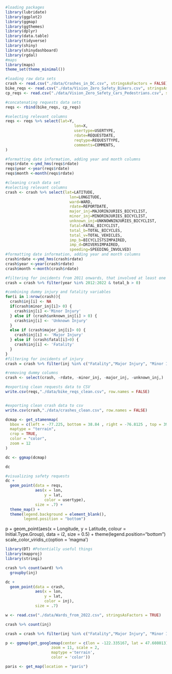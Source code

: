 
```r
#loading packages
library(lubridate)
library(ggplot2)
library(ggmap)
library(ggthemes)
library(dplyr)
library(data.table)
library(tidyverse)
library(shiny)
library(shinydashboard)
library(rgdal)
#maps
library(maps)
theme_set(theme_minimal())
```

```r
#loading raw data sets
crash <- read.csv("./data/Crashes_in_DC.csv", stringsAsFactors = FALSE) #all crashes between April 1, 2012 to April 2022
bike_reqs <- read.csv("./data/Vision_Zero_Safety_Bikers.csv", stringsAsFactors = FALSE) #Safety requests shared by bikers
cp_reqs <- read.csv("./data/Vision_Zero_Safety_Cars_Pedestrians.csv", stringsAsFactors = FALSE) #Safety requests shared by pedestrians and drivers
```
```r
#concatenating requests data sets
reqs <- rbind(bike_reqs, cp_reqs)

#selecting relevant columns
reqs <- reqs %>% select(lat=Y,
                              lon=X,
                              usertype=USERTYPE,
                              rdate=REQUESTDATE,
                              reqtype=REQUESTTYPE,
                              comments=COMMENTS,
)

#formatting date information, adding year and month columns
reqs$rdate <-ymd_hms(reqs$rdate)
reqs$year <-year(reqs$rdate)
reqs$month <-month(reqs$rdate)

#cleaning crash data set
#selecting relevant columns
crash <- crash %>% select(lat=LATITUDE,
                            lon=LONGITUDE,
                            ward=WARD,
                            rdate=REPORTDATE,
                            major_inj=MAJORINJURIES_BICYCLIST,
                            minor_inj=MINORINJURIES_BICYCLIST,
                            unknown_inj=UNKNOWNINJURIES_BICYCLIST,
                            fatal=FATAL_BICYCLIST,
                            total_b=TOTAL_BICYCLES,
                            total_v=TOTAL_VEHICLES,
                            imp_b=BICYCLISTSIMPAIRED,
                            imp_d=DRIVERSIMPAIRED,
                            speeding=SPEEDING_INVOLVED)
#formatting date information, adding year and month columns
crash$rdate <-ymd_hms(crash$rdate)
crash$year <-year(crash$rdate)
crash$month <-month(crash$rdate)

#filtering for incidents from 2011 onwards, that involved at least one bicycle
crash = crash %>% filter(year %in% 2012:2022 & total_b > 0)

#combining dummy injury and fatality variables
for(i in 1:nrow(crash)){
  crash$inj[i] <- NA
  if(crash$minor_inj[i]> 0) { 
    crash$inj[i] <-'Minor Injury'
  } else if (crash$unknown_inj[i] > 0) {
    crash$inj[i] <- 'Unknown Injury'
  }
  else if (crash$major_inj[i]> 0) {
    crash$inj[i] <- 'Major Injury'
  } else if (crash$fatal[i]>0) {
    crash$inj[i] <- 'Fatality'
  }
}
#filtering for incidents of injury
crash = crash %>% filter(inj %in% c("Fatality","Major Injury", "Minor Injury", "Unknown Injury"))

#removing dummy columns
crash <- select(crash, -rdate, -minor_inj, -major_inj, -unknown_inj,)

```

```r
#exporting clean requests data to CSV
write.csv(reqs,"./data/bike_reqs_clean.csv", row.names = FALSE)


#exporting clean crash data to csv
write.csv(crash,"./data/crashes_clean.csv", row.names = FALSE)

```

```r
dcmap <- get_stamenmap(
  bbox = c(left = -77.225, bottom = 38.84 , right = -76.8125 , top = 39.000),
  maptype = "terrain",
  crop = TRUE,
  color = "color",
  zoom = 12
)

```

```r
dc <- ggmap(dcmap)
```
```r
dc
```

```r
#visualizing safety requests
dc +
  geom_point(data = reqs,
             aes(x = lon,
                 y = lat,
                 color = usertype),
             size = .7) +
  theme_map() +
  theme(legend.background = element_blank(),
        legend.position = "bottom")

```


p + geom_point(aes(x = Longitude, y = Latitude,  colour = Initial.Type.Group), data = i2, size = 0.5) + 
  theme(legend.position="bottom")
  scale_color_viridis_c(option = 'magma')

```r
library(DT) #Potentially useful things
library(mapproj)
library(stringi)

```
```r
crash %>% count(ward) %>%
  groupby(inj)
```


```r

dc +
  geom_point(data = crash,
             aes(x = lon,
                 y = lat,
                 color = inj),
             size = .7)

```

```r
w <- read.csv("./data/Wards_from_2022.csv", stringsAsFactors = TRUE)
```
```r
crash %>% count(inj)
```
```r
crash = crash %>% filter(inj %in% c("Fatality","Major Injury", "Minor Injury", "Unknown Injury"))
```
```r
p <- ggmap(get_googlemap(center = c(lon = -122.335167, lat = 47.608013),
                    zoom = 11, scale = 2,
                    maptype ='terrain',
                    color = 'color'))

```
```r
paris <- get_map(location = "paris")

```

